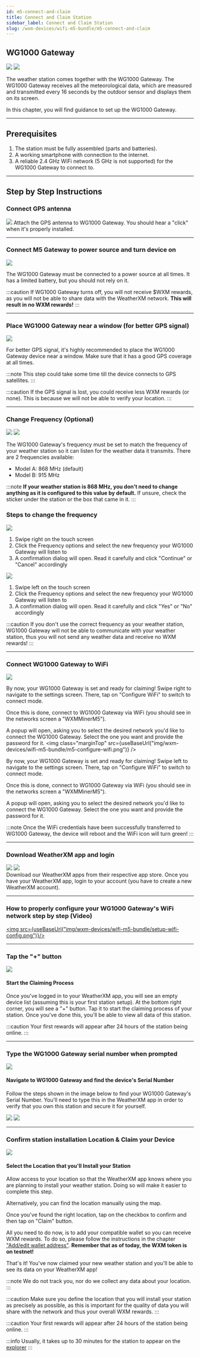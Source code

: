 ```yaml
---
id: m5-connect-and-claim
title: Connect and Claim Station
sidebar_label: Connect and Claim Station
slug: /wxm-devices/wifi-m5-bundle/m5-connect-and-claim
---
```



## WG1000 Gateway
<Tabs groupId="wg1000_ui">
  <TabItem value="wg1000_ui_new" label="UI versions > 0.10.0">
  <img object-fit="contain" src={useBaseUrl("img/wxm-devices/wifi-m5-bundle/m5-ui-new.png")} />
  </TabItem>
  <TabItem value="wg1000_ui_old" label="Older UI versions">
  <img object-fit="contain" src={useBaseUrl("img/wxm-devices/wifi-m5-bundle/m5-ui.png")} />
  </TabItem>
</Tabs>

The weather station comes together with the  WG1000 Gateway.
The WG1000 Gateway receives all the meteorological data, which are measured and transmitted every 16 seconds by the outdoor sensor
and displays them on its screen.


In this chapter, you will find guidance to set up the WG1000 Gateway.
<hr/>

## Prerequisites

1. The station must be fully assembled (parts and batteries).
1. A working smartphone with connection to the internet.
3. A reliable 2.4 GHz WiFi network (5 GHz is not supported) for the WG1000 Gateway to connect to.

<hr/>



## Step by Step Instructions

### Connect GPS antenna

<div class="explanation">
  <img src={useBaseUrl("img/wxm-devices/wifi-m5-bundle/gps.png")} />
  <span>
    Attach the GPS antenna to WG1000 Gateway. You should hear a "click" when it's properly installed.
  </span>
</div>

<hr/>

### Connect M5 Gateway to power source and turn device on

<div class="explanation">
<img src={useBaseUrl("img/wxm-devices/wifi-m5-bundle/power-source.png")} />
  <span>
  <p>
    The WG1000 Gateway must be connected to a power source at all times.
    It has a limited battery, but you should not rely on it.
  </p>

:::caution
If WG1000 Gateway turns off, you will not receive $WXM rewards, as you will not be able to share data with the WeatherXM network. **This will result in no WXM rewards!**
:::
  </span>
</div>

<hr/>


### Place WG1000 Gateway near a window (for better GPS signal)

<div class="explanation">
<img src={useBaseUrl("img/wxm-devices/wifi-m5-bundle/near-a-window.png")} />
  <span>

For better GPS signal, it's highly recommended to place the WG1000 Gateway device near a window. Make sure that it has a good GPS coverage at all times.

:::note
This step could take some time till the device connects to GPS satellites.
:::

:::caution
If the GPS signal is lost, you could receive less WXM rewards (or none). This is because we will not be able to verify your location.
:::
  </span>
</div>

<hr/>


### Change Frequency (Optional)


<div class="explanation">

<Tabs groupId="wg1000_ui">
  <TabItem value="wg1000_ui_new" label="UI versions > 0.10.0">
    <img src={useBaseUrl("img/wxm-devices/wifi-m5-bundle/frequency-new.png")} />
  </TabItem>
  <TabItem value="wg1000_ui_old" label="Older UI versions">
    <img src={useBaseUrl("img/wxm-devices/wifi-m5-bundle/frequency.png")} />
  </TabItem>
</Tabs>

  <span>

The WG1000 Gateway's frequency must be set to match the frequency of your weather station so it can listen for the weather data it transmits. There are 2 frequencies available:
- Model A: 868 MHz (default)
- Model B: 915 MHz

:::note
**If your weather station is 868 MHz, you don't need to change anything as it is configured to this value by default.**
If unsure, check the sticker under the station or the box that came in it.
:::
  </span>
</div>

### Steps to change the frequency
<div>

  <Tabs groupId="wg1000_ui">
  <TabItem value="wg1000_ui_new" label="UI versions > 0.10.0">
    <img class="control" src={useBaseUrl("img/wxm-devices/wifi-m5-bundle/m5-change-frequency-new.png")} />
    <ol>
        <li>Swipe right on the touch screen</li>
        <li>Click the Frequency options and select the new frequency your WG1000 Gateway will listen to</li>
        <li>A confirmation dialog will open. Read it carefully and click "Continue" or "Cancel" accordingly</li>
    </ol>
  </TabItem>
  <TabItem value="wg1000_ui_old" label="Older UI versions">
    <img class="control" src={useBaseUrl("img/wxm-devices/wifi-m5-bundle/m5-change-frequency.png")} />
    <ol>
        <li>Swipe left on the touch screen</li>
        <li>Click the Frequency options and select the new frequency your WG1000 Gateway will listen to</li>
        <li>A confirmation dialog will open. Read it carefully and click "Yes" or "No" accordingly</li>
    </ol>
  </TabItem>
</Tabs>

</div>

:::caution
If you don't use the correct frequency as your weather station, WG1000 Gateway will not be able to communicate with your weather station, thus you will not send any weather data and receive no WXM rewards!
:::

<hr/>

### Connect WG1000 Gateway to WiFi

<Tabs groupId="wg1000_ui">
  <TabItem value="wg1000_ui_new" label="UI versions > 0.10.0">
    <img src={useBaseUrl("img/wxm-devices/wifi-m5-bundle/m5-configure-wifi-new.png")} />

By now, your WG1000 Gateway is set and ready for claiming!
Swipe right to navigate to the settings screen. There, tap on "Configure WiFi" to switch to connect mode.

Once this is done, connect to WG1000 Gateway via WiFi (you should see in the networks screen a "WXMMinerM5").

A popup will open, asking you to select the desired network you'd like to connect the WG1000 Gateway. Select the one you want and provide the password for it.
  </TabItem>
  <TabItem value="wg1000_ui_old" label="Older UI versions">
    <img class="marginTop" src={useBaseUrl("img/wxm-devices/wifi-m5-bundle/m5-configure-wifi.png")} />

By now, your WG1000 Gateway is set and ready for claiming!
Swipe left to navigate to the settings screen. There, tap on "Configure WiFi" to switch to connect mode.

Once this is done, connect to WG1000 Gateway via WiFi (you should see in the networks screen a "WXMMinerM5").

A popup will open, asking you to select the desired network you'd like to connect the WG1000 Gateway. Select the one you want and provide the password for it.
  </TabItem>
</Tabs>





:::note
Once the WiFi credentials have been successfully transferred to WG1000 Gateway, the device will reboot and the WiFi icon will turn green!
:::

<hr/>

### Download WeatherXM app and login


<div class="explanation">
  <div class="app-store">
   <a href="https://play.google.com/store/apps/details?id=com.weatherxm.app&hl=en&gl=US" target="blank"><img src={useBaseUrl("img/wxm-devices/wifi-m5-bundle/google-play-badge.svg")}/></a>
   <a href="https://apps.apple.com/ie/app/weatherxm/id1629841929" target="blank"><img src={useBaseUrl("img/wxm-devices/wifi-m5-bundle/App_Store_Badge.svg")}/></a>

  </div>
  <span>Download our WeatherXM apps from their respective app store. Once you have your WeatherXM app, login to your account (you have to create a new WeatherXM account).</span>
</div>
<hr/>

### How to properly configure your WG1000 Gateway's WiFi network step by step (Video)


 <a href="https://www.youtube.com/watch?v=sUJEwuFq1CE" target="blank"><img src={useBaseUrl("img/wxm-devices/wifi-m5-bundle/setup-wifi-config.png")}/></a>

<hr/>

### Tap the "+" button

<div class="explanation">
  <img src={useBaseUrl("img/wxm-devices/wifi-m5-bundle/pus-button.svg")} />
  <div>
    <h4>Start the Claiming Process</h4>
    <p>
      Once you've logged in to your WeatherXM app, you will see an empty device list (assuming this is your first station setup). At the bottom right corner, you will see a "+" button. Tap it to start the claiming process of your station. Once you've done this, you'll be able to view all data of this station.
    </p>
  </div>
</div>

:::caution
Your first rewards will appear after 24 hours of the station being online.
:::  

<hr/>



### Type the WG1000 Gateway serial number when prompted


<div class="explanation">
        <img style={{width:"calc(100%*1/3 - 10px)"}} src={useBaseUrl("img/wxm-devices/wifi-m5-bundle/serial-number.jpg")} />
  <div style={{width:"calc(100%*2/3 - 10px)"}} >

#### Navigate to WG1000 Gateway and find the device's Serial Number

Follow the steps shown in the image below to find your WG1000 Gateway's Serial Number. You'll need to type this in the WeatherXM app in order to verify that you own this station and secure it for yourself.

<Tabs groupId="wg1000_ui">
  <TabItem value="wg1000_ui_new" label="UI versions > 0.10.0">
    <img object-fit="contain" src={useBaseUrl("img/wxm-devices/wifi-m5-bundle/m5-serial-new.png")} />
  </TabItem>
  <TabItem value="wg1000_ui_old" label="Older UI versions">
    <img src={useBaseUrl("img/wxm-devices/wifi-m5-bundle/m5-serial.png")} />
  </TabItem>
</Tabs>

  </div>
</div>

<hr/>


### Confirm station installation Location & Claim your Device


<div class="explanation small-big">
  <img src={useBaseUrl("img/wxm-devices/wifi-m5-bundle/installation-location.svg")} />
  <span>

#### Select the Location that you'll Install your Station

Allow access to your location so that the WeatherXM app knows where you are planning to install your weather station. Doing so will make it easier to complete this step.

Alternatively, you can find the location manually using the map.

Once you've found the right location, tap on the checkbox to confirm and then tap on "Claim" button.

All you need to do now, is to add your compatible wallet so you can receive WXM rewards. To do so, please follow the instructions in the chapter  ["Add/edit wallet address"](/wallet/add-edit-wallet-address#how-to-create-wallet-on-metamask). **Remember that as of today, the WXM token is on testnet!**

That's it! You've now claimed your new weather station and you'll be able to see its data on your WeatherXM app!

:::note
We do not track you, nor do we collect any data about your location.
:::

:::caution
Make sure you define the location that you will install your station as precisely as possible, as this is important for the quality of data you will share with the network and thus your overall WXM rewards.
:::

:::caution
Your first rewards will appear after 24 hours of the station being online.
:::  


  </span>
</div>

:::info 
Usually, it takes up to 30 minutes for the station to appear on the [explorer](https://explorer.weatherxm.com/stats)
:::
